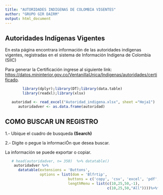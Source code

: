---
title: "AUTORIDADES INDIGENAS DE COLOMBIA VIGENTES"
author: "GRUPO GIR DAIRM"
output: html_document
---


## Autoridades Indígenas Vigentes



En esta página encontrara información de las autoridades indígenas vigentes, registradas en el sistema de Información Indígena de Colombia (SIIC)

Para generar la Certificación ingrese al siguiente link: <https://datos.mininterior.gov.co/VentanillaUnica/Indigenas/autoridades/certificado>.



```{r , warning=FALSE,cache=FALSE,message=FALSE,echo=FALSE}
        library(dplyr);library(DT);library(data.table)
        library(readxl);library(xlsx)
```


```{r, echo=FALSE}
   autoridad <- read_excel("Autoridad_indigena.xlsx", sheet ="Hoja1")
      autoridadver <- as.data.frame(autoridad)
```

## COMO BUSCAR UN REGISTRO

1.- Ubique el cuadro de busqueda **(Search)**

2.- Digite o pegue la informaciÓn que desea buscar.



La información se puede exportar o copiar.




```{r autoridadver, echo=FALSE}
   # head(autoridadver, n= 350)  %>% datatable() 
    autoridadver %>%
      datatable(extensions = 'Buttons',
                options = list(dom = 'Blfrtip',
                             buttons = c('copy', 'csv', 'excel', 'pdf', 'print'),
                             lengthMenu = list(c(10,25,50,-1),
                                               c(10,25,50,"All"))))%>%formatDate(c(1,11,12,13,14,15), 
                                                                                 "toLocaleDateString")
```

